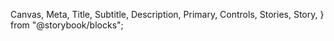  Canvas,
  Meta,
  Title,
  Subtitle,
  Description,
  Primary,
  Controls,
  Stories,
  Story,
} from "@storybook/blocks";


<Meta of={TooltipStories} />
<Title />

`import { Tooltip } from '@nds_core/nds'`

### PROPS & METHODS

<Controls />

Tooltips provide a descriptive and detailed explanation or instructions to help the user fill in the form field. You may
use one when the information is useful only to a small percentage of users (ie. tech savvy people wouldn't need this info).
Tooltips may also be useful when vertical space is an issue.

Use the `direction` prop to open the tooltip to the left or right of the trigger, so that it does not block other
content on the page. Be careful not to let the Tooltip extend beyond the edge of the page if opening to the right though.

On small screen sizes Tooltips will always open to the left to ensure they will be visible.

<Canvas of={TooltipStories.WithInput} />

You can also place Tooltips anywhere you like as a standalone element.

<Canvas of={TooltipStories.StandaloneInBox} />

You can also invert the colour to be used on a purple background.

<Canvas of={TooltipStories.StandaloneWithBg} />

### Accessible copy

To indicate to assistive devices the purpose of the `Tooltip`, invisible copy is placed within the component. Passing `"en"` or `"fn"` to the `copy` prop will use the component's English and French text respectively. If the provided text is not sufficient, an object containing custom text may be provided.

When providing custom text to `a11yText`, it is required that it contain the `%{label}` token if an input is connected to the `Tooltip`. This token will substitute in the attached input's label, and is necessary for those with assistive devices to identify which input the `Tooltip` belongs to.

_To see the effects of this, use a screen reader or view the `<span>` rendered within the component that contains the accessible text._

#### Standalone

<Canvas of={TooltipStories.Standalone} />

#### Linked

<Canvas of={TooltipStories.WithInput} />

